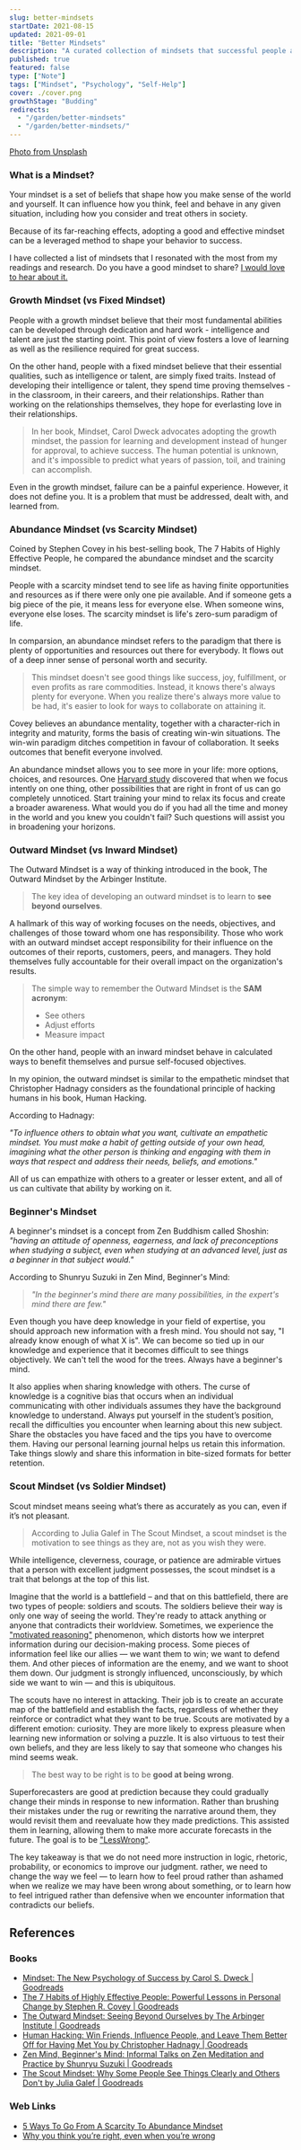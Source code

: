 ```yaml
---
slug: better-mindsets
startDate: 2021-08-15
updated: 2021-09-01
title: "Better Mindsets"
description: "A curated collection of mindsets that successful people adopt"
published: true
featured: false
type: ["Note"]
tags: ["Mindset", "Psychology", "Self-Help"]
cover: ./cover.png
growthStage: "Budding"
redirects:
  - "/garden/better-mindsets"
  - "/garden/better-mindsets/"
---
```


<BasicImage
  src="https://res.cloudinary.com/wtkw/image/upload/v1629731362/waltertengcom/garden/good-mindsets/cover_k7vkqw.png"
  alt="cover"
/>

[Photo from Unsplash](https://unsplash.com/photos/58Z17lnVS4U)

### What is a Mindset?

Your mindset is a set of beliefs that shape how you make sense of the world and yourself. It can influence how you think, feel and behave in any given situation, including how you consider and treat others in society.

Because of its far-reaching effects, adopting a good and effective mindset can be a leveraged method to shape your behavior to success.

I have collected a list of mindsets that I resonated with the most from my readings and research. Do you have a good mindset to share? <a href="https://twitter.com/intent/tweet?screen_name=davzoku" target="_blank">
I would love to hear about it.</a>

### Growth Mindset (vs Fixed Mindset)

People with a growth mindset believe that their most fundamental abilities can be developed through dedication and hard work - intelligence and talent are just the starting point. This point of view fosters a love of learning as well as the resilience required for great success.

On the other hand, people with a fixed mindset believe that their essential qualities, such as intelligence or talent, are simply fixed traits. Instead of developing their intelligence or talent, they spend time proving themselves - in the classroom, in their careers, and their relationships. Rather than working on the relationships themselves, they hope for everlasting love in their relationships.

> In her book, Mindset, Carol Dweck advocates adopting the growth mindset, the passion for learning and development instead of hunger for approval, to achieve success. The human potential is unknown, and it's impossible to predict what years of passion, toil, and training can accomplish.

Even in the growth mindset, failure can be a painful experience. However, it does not define you. It is a problem that must be addressed, dealt with, and learned from.

### Abundance Mindset (vs Scarcity Mindset)

Coined by Stephen Covey in his best-selling book, The 7 Habits of Highly Effective People, he compared the abundance mindset and the scarcity mindset.

People with a scarcity mindset tend to see life as having finite opportunities and resources as if there were only one pie available. And if someone gets a big piece of the pie, it means less for everyone else. When someone wins, everyone else loses. The scarcity mindset is life's zero-sum paradigm of life.

In comparsion, an abundance mindset refers to the paradigm that there is plenty of opportunities and resources out there for everybody. It flows out of a deep inner sense of personal worth and security.

> This mindset doesn't see good things like success, joy, fulfillment, or even profits as rare commodities. Instead, it knows there's always plenty for everyone. When you realize there's always more value to be had, it's easier to look for ways to collaborate on attaining it.

Covey believes an abundance mentality, together with a character-rich in integrity and maturity, forms the basis of creating win-win situations. The win-win paradigm ditches competition in favour of collaboration. It seeks outcomes that benefit everyone involved.

An abundance mindset allows you to see more in your life: more options, choices, and resources. One [Harvard study](http://www.theinvisiblegorilla.com/overview.html) discovered that when we focus intently on one thing, other possibilities that are right in front of us can go completely unnoticed. Start training your mind to relax its focus and create a broader awareness. What would you do if you had all the time and money in the world and you knew you couldn't fail? Such questions will assist you in broadening your horizons.

### Outward Mindset (vs Inward Mindset)

The Outward Mindset is a way of thinking introduced in the book, The Outward Mindset by the Arbinger Institute.

> The key idea of developing an outward mindset is to learn to **see beyond ourselves**.

A hallmark of this way of working focuses on the needs, objectives, and challenges of those toward whom one has responsibility. Those who work with an outward mindset accept responsibility for their influence on the outcomes of their reports, customers, peers, and managers. They hold themselves fully accountable for their overall impact on the organization's results.

> The simple way to remember the Outward Mindset is the **SAM acronym**:
>
> - See others
> - Adjust efforts
> - Measure impact

<BasicImage
  src="https://res.cloudinary.com/wtkw/image/upload/v1629878129/waltertengcom/garden/good-mindsets/outward-mindset_os65kl.jpg"
  alt="outward mindset"
/>

On the other hand, people with an inward mindset behave in calculated ways to benefit themselves and pursue self-focused objectives.

In my opinion, the outward mindset is similar to the empathetic mindset that Christopher Hadnagy considers as the foundational principle of hacking humans in his book, Human Hacking.

According to Hadnagy:

_"To influence others to obtain what you want, cultivate an empathetic mindset. You must make a habit of getting outside of your own head, imagining what the other person is thinking and engaging with them in ways that respect and address their needs, beliefs, and emotions."_

All of us can empathize with others to a greater or lesser extent, and all of us can cultivate that ability by working on it.

### Beginner's Mindset

A beginner's mindset is a concept from Zen Buddhism called Shoshin: _"having an attitude of openness, eagerness, and lack of preconceptions when studying a subject, even when studying at an advanced level, just as a beginner in that subject would."_

According to Shunryu Suzuki in Zen Mind, Beginner's Mind:

> _"In the beginner's mind there are many possibilities, in the expert's mind there are few."_

Even though you have deep knowledge in your field of expertise, you should approach new information with a fresh mind. You should not say, "I already know enough of what X is". We can become so tied up in our knowledge and experience that it becomes difficult to see things objectively. We can't tell the wood for the trees. Always have a beginner's mind.

It also applies when sharing knowledge with others. The curse of knowledge is a cognitive bias that occurs when an individual communicating with other individuals assumes they have the background knowledge to understand. Always put yourself in the student’s position, recall the difficulties you encounter when learning about this new subject. Share the obstacles you have faced and the tips you have to overcome them. Having our personal learning journal helps us retain this information. Take things slowly and share this information in bite-sized formats for better retention.

### Scout Mindset (vs Soldier Mindset)

Scout mindset means seeing what’s there as accurately as you can, even if it’s not pleasant.

> According to Julia Galef in The Scout Mindset, a scout mindset is the motivation to see things as they are, not as you wish they were.

While intelligence, cleverness, courage, or patience are admirable virtues that a person with excellent judgment possesses, the scout mindset is a trait that belongs at the top of this list.

Imagine that the world is a battlefield – and that on this battlefield, there are two types of people: soldiers and scouts. The soldiers believe their way is only one way of seeing the world. They're ready to attack anything or anyone that contradicts their worldview. Sometimes, we experience the ["motivated reasoning"](https://en.wikipedia.org/wiki/Motivated_reasoning) phenomenon, which distorts how we interpret information during our decision-making process. Some pieces of information feel like our allies — we want them to win; we want to defend them. And other pieces of information are the enemy, and we want to shoot them down. Our judgment is strongly influenced, unconsciously, by which side we want to win — and this is ubiquitous.

The scouts have no interest in attacking. Their job is to create an accurate map of the battlefield and establish the facts, regardless of whether they reinforce or contradict what they want to be true. Scouts are motivated by a different emotion: curiosity. They are more likely to express pleasure when learning new information or solving a puzzle. It is also virtuous to test their own beliefs, and they are less likely to say that someone who changes his mind seems weak.

> The best way to be right is to be **good at being wrong**.

Superforecasters are good at prediction because they could gradually change their minds in response to new information. Rather than brushing their mistakes under the rug or rewriting the narrative around them, they would revisit them and reevaluate how they made predictions. This assisted them in learning, allowing them to make more accurate forecasts in the future. The goal is to be ["LessWrong"](https://www.lesswrong.com/).

The key takeaway is that we do not need more instruction in logic, rhetoric, probability, or economics to improve our judgment. rather, we need to change the way we feel — to learn how to feel proud rather than ashamed when we realize we may have been wrong about something, or to learn how to feel intrigued rather than defensive when we encounter information that contradicts our beliefs.

## References

### Books

- [Mindset: The New Psychology of Success by Carol S. Dweck | Goodreads](https://www.goodreads.com/book/show/40745.Mindset)
- [The 7 Habits of Highly Effective People: Powerful Lessons in Personal Change by Stephen R. Covey | Goodreads](https://www.goodreads.com/book/show/36072.The_7_Habits_of_Highly_Effective_People)
- [The Outward Mindset: Seeing Beyond Ourselves by The Arbinger Institute | Goodreads](https://www.goodreads.com/book/show/27982992-the-outward-mindset)
- [Human Hacking: Win Friends, Influence People, and Leave Them Better Off for Having Met You by Christopher Hadnagy | Goodreads](https://www.goodreads.com/book/show/50622186-human-hacking)
- [Zen Mind, Beginner's Mind: Informal Talks on Zen Meditation and Practice by Shunryu Suzuki | Goodreads](https://www.goodreads.com/book/show/402843.Zen_Mind_Beginner_s_Mind)
- [The Scout Mindset: Why Some People See Things Clearly and Others Don't by Julia Galef | Goodreads](https://www.goodreads.com/book/show/42041926-the-scout-mindset)

### Web Links

- [5 Ways To Go From A Scarcity To Abundance Mindset](https://www.forbes.com/sites/carolinecastrillon/2020/07/12/5-ways-to-go-from-a-scarcity-to-abundance-mindset/)
- [Why you think you’re right, even when you’re wrong](https://ideas.ted.com/why-you-think-youre-right-even-when-youre-wrong/)

